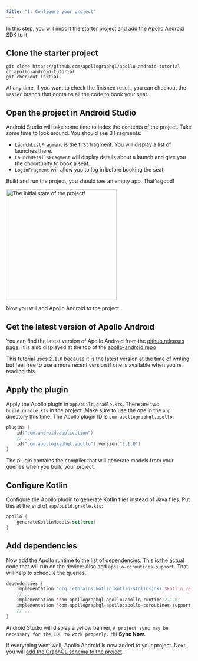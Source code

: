 ```yaml
---
title: "1. Configure your project"
---
```


In this step, you will import the starter project and add the Apollo Android SDK to it.

## Clone the starter project

```
git clone https://github.com/apollographql/apollo-android-tutorial
cd apollo-android-tutorial
git checkout initial
```

At any time, if you want to check the finished result, you can checkout the `master` branch that contains all the code to book your seat.

## Open the project in Android Studio

Android Studio will take some time to index the contents of the project. Take some time to look around. You should see 3 Fragments:

* `LaunchListFragment` is the first fragment. You will display a list of launches there.
* `LaunchDetailsFragment` will display details about a launch and give you the opportunity to book a seat.
* `LoginFragment` will allow you to log in before booking the seat.

Build and run the project, you should see an empty app. That's good!

<img src="images/initial.png" alt="The initial state of the project!" class="screenshot" width="300"/>

Now you will add Apollo Android to the project.

## Get the latest version of Apollo Android

You can find the latest version of Apollo Android from the [github releases page](https://github.com/apollographql/apollo-android/releases). It is also displayed at the top of the [apollo-android repo](https://github.com/apollographql/apollo-android/)

This tutorial uses `2.1.0` because it is the latest version at the time of writing but feel free to use a more recent version if one is available when you're reading this.

## Apply the plugin

Apply the Apollo plugin in `app/build.gradle.kts`. There are two `build.gradle.kts` in the project. Make sure to use the one in the `app` directory this time. The Apollo plugin ID is `com.apollographql.apollo`.

```kotlin:title=app/build.gradle.kts
plugins {
    id("com.android.application")
    // ...
    id("com.apollographql.apollo").version("2.1.0")
}
```

The plugin contains the compiler that will generate models from your queries when you build your project.

## Configure Kotlin

Configure the Apollo plugin to generate Kotlin files instead of Java files. Put this at the end of `app/build.gradle.kts`:

```kotlin:title=app/build.gradle.kts
apollo {
    generateKotlinModels.set(true)
}
```

## Add dependencies

Now add the Apollo runtime to the list of dependencies. This is the actual code that will run on the device:
Also add `apollo-coroutines-support`. That will help to schedule the queries.

```groovy:title=app/build.gradle.kts
dependencies {
    implementation "org.jetbrains.kotlin:kotlin-stdlib-jdk7:$kotlin_version"
    // ...
    implementation 'com.apollographql.apollo:apollo-runtime:2.1.0'
    implementation 'com.apollographql.apollo:apollo-coroutines-support:2.1.0'
    // ...
}
```

Android Studio will display a yellow banner, `A project sync may be necessary for the IDE to work properly.` Hit **Sync Now**.

If everything went well, Apollo Android is now added to your project. Next, you will [add the GraphQL schema to the project](02-add-the-graphql-schema).
